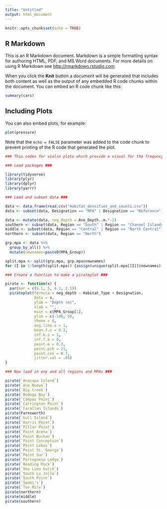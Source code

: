 ```yaml
---
title: "Untitled"
output: html_document
---
```


```r
knitr::opts_chunk$set(echo = TRUE)
```

## R Markdown

This is an R Markdown document. Markdown is a simple formatting syntax for authoring HTML, PDF, and MS Word documents. For more details on using R Markdown see <http://rmarkdown.rstudio.com>.

When you click the **Knit** button a document will be generated that includes both content as well as the output of any embedded R code chunks within the document. You can embed an R code chunk like this:

```r
summary(cars)
```

## Including Plots

You can also embed plots, for example:

```r
plot(pressure)
```

Note that the `echo = FALSE` parameter was added to the code chunk to prevent printing of the R code that generated the plot.

```r
### This codes for violin plots which provide a visual for the frequncy of transects at a given depth. This code breaks down the given area into the MPA and reference sites, then subdivides into substrate types ###

### Load packages ###

library(tidyverse)
library(plyr)
library(dplyr)
library(yarrr)

### Load and subset data ###

data <- data.frame(read.csv("Habitat_densities_and_counts.csv"))
data <- subset(data, Designation == "MPA" | Designation == "Reference")

data <- mutate(data, neg_depth = Ave_Depth..m.*-1)
southern <- subset(data, Region == "South" | Region == "Channel Islands")
middle <- subset(data, Region == "Central" | Region == "North Central")
northern <- subset(data, Region == "North")

grp.mpa <- data %>%
  group_by_all() %>%
  mutate(newnames=paste0(MPA_Group))

split.mpa <- split(grp.mpa, grp.mpa$newnames)
for (I in 1:length(split.mpa)) {assign(unique(split.mpa[[I]]$newnames), split.mpa[[I]])}
```

```r
### Create a function to make a pirateplot ###

pirate <- function(x) {
  par(mar = c(5.1, 5, 4.1, 2.1))
  pirateplot(formula = neg_depth ~ Habitat_Type + Designation,
             data = x,
             ylab = "Depth (m)",
             xlab = "",
             main = x$MPA_Group[1],
             ylim = c(-140, 0),
             theme = 0,
             avg.line.o = 1,
             bean.f.o = 0.2,
             inf.b.o = 1,
             inf.f.o = 0,
             point.o = 0.3,
             point.pch = 21,
             point.cex = 0.7,
             jitter.val = .05)
}
```

```r
### Now load in any and all regions and MPAs ###

pirate(`Anacapa Island`)
pirate(`Ano Nuevo`)
pirate(`Big Creek`)
pirate(`Bodega Bay`)
pirate(`Campus Point`)
pirate(`Carrington Point`)
pirate(`Farallon Islands`)
pirate(Farnsworth)
pirate(`Gull Island`)
pirate(`Harris Point`)
pirate(`Pillar Point`)
pirate(`Point Arena`)
pirate(`Point Buchon`)
pirate(`Point Conception`)
pirate(`Point Lobos`)
pirate(`Point St. George`)
pirate(`Point Sur`)
pirate(`Portuguese Ledge`)
pirate(`Reading Rock`)
pirate(`Sea Lion Gulch`)
pirate(`South La Jolla`)
pirate(`South Point`)
pirate(`Swami's`)
pirate(`Ten Mile`)
pirate(northern)
pirate(middle)
pirate(southern)
```


